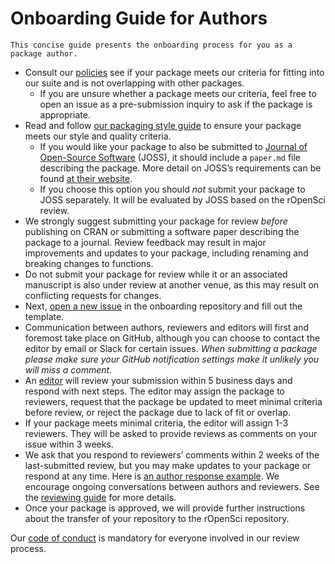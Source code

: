 # Onboarding Guide for Authors

```block
This concise guide presents the onboarding process for you as a package author.
```

-   Consult our [policies](#policies) see if your package meets our criteria for fitting into our suite and is not overlapping with other packages.
    -    If you are unsure whether a package meets our criteria, feel free to open an issue as a pre-submission inquiry to ask if the package is appropriate.
-   Read and follow [our packaging style guide](#building) to ensure your package
  meets our style and quality criteria.
    -   If you would like your package to also be submitted to
        [Journal of Open-Source Software](http://joss.theoj.org/) (JOSS), it should include a `paper.md` file describing the package. More detail on JOSS's requirements can be found [at their website](http://joss.theoj.org/about#author_guidelines).
    -   If you choose this option you should *not* submit your package to JOSS separately. It will be evaluated by JOSS based on the rOpenSci review.
-   We strongly suggest submitting your package for review _before_ publishing
    on CRAN or submitting a software paper describing the package to a journal.
    Review feedback may result in major improvements and updates to your package,
    including renaming and breaking changes to functions.
-   Do not submit your package for review while it or an associated manuscript
    is also under review at another venue, as this may result on conflicting
    requests for changes.
-   Next, [open a new issue](https://github.com/ropensci/onboarding/issues/new) in
the onboarding repository and fill out the template.
-   Communication between authors, reviewers and editors will first and foremost take place on GitHub, although you can choose to contact the editor by email or Slack for certain issues. *When submitting a package please make sure your GitHub notification settings make it unlikely you will miss a comment.*
-   An [editor](#editors) will review your submission within 5 business days and respond with next steps. The editor may assign the package to reviewers, request that the package be updated to meet minimal criteria before review, or reject the package due to lack of fit or overlap.
-   If your package meets minimal criteria, the editor will assign  1-3 reviewers. They will be asked to provide reviews as comments on your issue within 3 weeks.
-   We ask that you respond to reviewers' comments within 2 weeks of the last-submitted review, but you may make updates to your package or respond at any time. Here is [an author response example](https://github.com/ropensci/onboarding/issues/160#issuecomment-355043656).  We encourage ongoing conversations between authors and reviewers. See the [reviewing guide](reviewing_guide.md) for more details.
-   Once your package is approved, we will provide further instructions about the transfer of your repository to the rOpenSci repository.

Our [code of conduct](#code-of-conduct) is mandatory for everyone involved in our review process.
